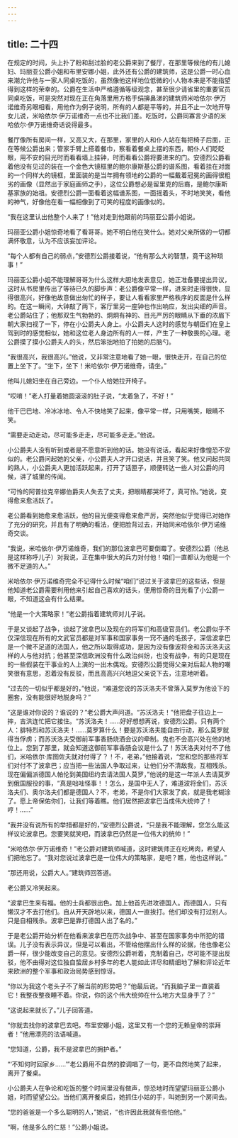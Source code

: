 ```yaml
---
---
---
```

title: 二十四
---




在规定的时间，头上扑了粉和刮过脸的老公爵来到了餐厅，在那里等候他的有儿媳妇、玛丽亚公爵小姐和布里安娜小姐，此外还有公爵的建筑师，这是公爵一时心血来潮允许他与一家人同桌吃饭的，虽然像他这样地位低微的小人物本来是不能指望得到这样的荣幸的。公爵在生活中严格遵循等级观念，甚至很少请省里的重要官员同桌吃饭，可是突然对现在正在角落里用方格手绢擤鼻涕的建筑师米哈依尔·伊万诺维奇另眼相看，用他作为例子说明，所有的人都是平等的，并且不止一次地开导女儿说，米哈依尔·伊万诺维奇一点也不比我们差。吃饭时，公爵同寡言少语的米哈依尔·伊万诺维奇话说得最多。

餐厅像所有房间一样，又高又大，在那里，家里的人和仆人站在每把椅子后面，正在等候公爵出来；管家手臂上搭着餐巾，察看着餐桌上摆的东西，朝仆人们眨眨眼，用不安的目光时而看看墙上挂钟，时而看看公爵将要进来的门。安德烈公爵看着他没有见过的装在一个金色大镜框里的鲍尔康斯基公爵的谱系图，看着挂在对面的一个同样大的镜框，里面装的是当年拥有领地的公爵的一幅戴着冠冕的画得很粗劣的画像（显然出于家庭画师之手），这位公爵想必是留里克的后裔，是鲍尔康斯基家族的始祖。安德烈公爵一面看着这幅谱系图，一面摇着头，不时地笑笑，看他的神气，好像他在看一幅相像到了可笑的程度的画像似的。

“我在这里认出他整个人来了！”他对走到他跟前的玛丽亚公爵小姐说。

玛丽亚公爵小姐惊奇地看了看哥哥。她不明白他在笑什么。她对父亲所做的一切都满怀敬意，认为不应该妄加评论。

“每个人都有自己的弱点，”安德烈公爵接着说，“他有那么大的智慧，竟干这种琐事！”

玛丽亚公爵小姐不能理解哥哥为什么这样大胆地发表意见，她正准备要提出异议，这时从书房里传出了等待已久的脚步声：老公爵像平常一样，进来时走得很快，显得很高兴，好像他故意做出匆忙的样子，要让人看看家里严格秩序的反面是什么样的。在这一瞬间，大钟敲了两下，客厅里另一座钟也作出响应，发出尖细的声音。老公爵站住了；他那双生气勃勃的、炯炯有神的、目光严厉的眼睛从下垂的浓眉下朝大家扫视了一下，停在小公爵夫人身上。小公爵夫人这时的感觉与朝臣们在皇上驾到时的感觉相似，她和这位老人身边所有的人一样，产生了一种敬畏的心理。老公爵摸了摸小公爵夫人的头，然后笨拙地拍了拍她的后脑勺。

“我很高兴，我很高兴。”他说，又非常注意地看了她一眼，很快走开，在自己的位置上坐下了。“坐下，坐下！米哈依尔·伊万诺维奇，请坐。”

他叫儿媳妇坐在自己旁边。一个仆人给她拉开椅子。

“哎唷！”老人打量着她圆滚滚的肚子说，“太着急了，不好！”

他干巴巴地、冷冰冰地、令人不快地笑了起来，像平常一样，只用嘴笑，眼睛不笑。

“需要走动走动，尽可能多走走，尽可能多走走。”他说。

小公爵夫人没有听到或者是不愿意听到他的话。她没有说话，看起来好像惶恐不安似的。老公爵问起她的父亲，小公爵夫人才开口说话，并且笑了笑。他又问起共同的熟人，小公爵夫人更加活跃起来，打开了话匣子，顺便转达一些人对公爵的问候，讲了城里的传闻。

“可怜的阿普拉克辛娜伯爵夫人失去了丈夫，把眼睛都哭坏了，真可怜。”她说，变得愈来愈活跃了。

老公爵看到她愈来愈活跃，他的目光便变得愈来愈严厉，突然他似乎觉得已对她作了充分的研究，并且有了明确的看法，便把脸背过去，开始同米哈依尔·伊万诺维奇交谈。

“我说，米哈依尔·伊万诺维奇，我们的那位波拿巴可要倒霉了。安德烈公爵（他总是这样称呼儿子）对我说，正在集中很大的兵力对付他！咱们一直都认为他是一个微不足道的人。”

米哈依尔·伊万诺维奇完全不记得什么时候“咱们”说过关于波拿巴的这些话，但是他知道老公爵需要利用他来引起自己喜欢的话头，便用惊奇的目光看了小公爵一眼，不知道这会有什么结果。

“他是一个大策略家！”老公爵指着建筑师对儿子说。

于是又谈起了战争，谈起了波拿巴以及现在的将军们和高级官员们。老公爵似乎不仅深信现在所有的文武官员都是对军事和国家事务一窍不通的毛孩子，深信波拿巴是一个微不足道的法国人，他之所以取得成功，是因为没有像波将金和苏沃洛夫这样的人与他对抗；他甚至深信欧洲没有什么政治纠纷，也没有战争，有的只是现在的一些假装在干事业的人上演的一出木偶戏。安德烈公爵觉得父亲对后起人物的嘲笑很有意思，忍着没有反驳，而且高高兴兴地逗父亲说下去，注意地听着。

“过去的一切似乎都是好的，”他说，“难道您说的苏沃洛夫不曾落入莫罗为他设下的圈套，没有能很好地脱身吗？”

“这是谁对你说的？谁说的？”老公爵大声问道。“苏沃洛夫！”他把盘子往边上一摔，吉洪连忙把它接住。“苏沃洛夫！……好好想想再说，安德烈公爵。只有两个人：腓特烈和苏沃洛夫！……莫罗算什么！要是苏沃洛夫能自由行动，那么莫罗就得当俘虏；而苏沃洛夫受御前军事香肠烧酒会议的牵制。鬼也不会高兴处在他的地位上。您到了那里，就会知道这御前军事香肠会议是什么了！苏沃洛夫对付不了他们，米哈依尔·库图佐夫就对付得了？！不，老弟，”他接着说，“您和您的那些将军们对付不了波拿巴；应当把一些法国人争取过来，让他们分不清敌我，互相残杀。现在偏偏派德国人帕伦到美国纽约去请法国人莫罗，”他说的是这一年派人去请莫罗到俄国服役的事，“真是咄咄怪事！！怎么，是国中无人了，难道波将金们，苏沃洛夫们、奥尔洛夫们都是德国人？不，老弟，不是你们大家发了疯，就是我老糊涂了。愿上帝保佑你们，让我们等着瞧。他们居然把波拿巴当成伟大统帅了！哼！……”

“我并没有说所有的举措都是好的，”安德烈公爵说，“只是我不能理解，您怎么能这样议论波拿巴。您要笑就笑吧，而波拿巴仍然是一位伟大的统帅！”

“米哈依尔·伊万诺维奇！”老公爵对建筑师喊道，这时建筑师正在吃烤肉，希望人们把他忘了。“我对您说过波拿巴是一位伟大的策略家，是吧？瞧，他也这样说。”

“那还用说，公爵大人。”建筑师回答道。

老公爵又冷笑起来。

“波拿巴生来有福。他的士兵都很出色。加上他首先进攻德国人。而德国人，只有懒汉才不去打他们。自从开天辟地以来，德国人一直挨打。他们却没有打过别人。只是自相残杀。波拿巴是靠打德国人出了名的。”

于是老公爵开始分析在他看来波拿巴在历次战争中、甚至在国家事务中所犯的错误。儿子没有表示异议，但是可以看出，不管给他摆出什么样的论据，他也像老公爵一样，很少能改变自己的意见。安德烈公爵听着，克制着自己，尽可能不提出反驳，他不由得对这位独自蛰居乡村多年的老人能如此详尽和精细地了解和评论近年来欧洲的整个军事和政治局势感到惊讶。

“你以为我这个老头子不了解当前的形势吧？”他最后说。“而我脑子里一直装着它！我整夜整夜睡不着。你说，你的这个伟大统帅在什么地方大显身手了？”

“这说起来就长了。”儿子回答道。

“你就去找你的波拿巴去吧。布里安娜小姐，这里又有一个您的无赖皇帝的崇拜者！”他用漂亮的法语喊道。

“您知道，公爵，我不是波拿巴的拥护者。”

“‘不知何时回家乡……’”老公爵用不自然的腔调唱了一句，更不自然地笑了起来，离开了餐桌。

小公爵夫人在争论和吃饭的整个时间里没有做声，惊恐地时而望望玛丽亚公爵小姐，时而望望公公。当他们离开餐桌后，她抓住小姑的手，叫她到另一个房间去。

“您的爸爸是一个多么聪明的人，”她说，“也许因此我就有些怕他。”

“啊，他是多么的仁慈！”公爵小姐说。
